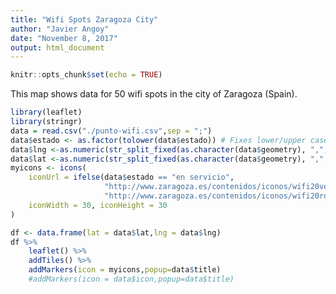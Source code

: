 ```yaml
---
title: "Wifi Spots Zaragoza City"
author: "Javier Angoy"
date: "November 8, 2017"
output: html_document
---
```


```r
knitr::opts_chunk$set(echo = TRUE)
```

This map shows data for 50 wifi spots in the city of Zaragoza (Spain).
```r
library(leaflet)
library(stringr)
data = read.csv("./punto-wifi.csv",sep = ";")
data$estado <- as.factor(tolower(data$estado)) # Fixes lower/upper case issues
data$lng <-as.numeric(str_split_fixed(as.character(data$geometry), ",", 2)[,1]) # Calculate coordinates
data$lat <-as.numeric(str_split_fixed(as.character(data$geometry), ",", 2)[,2])
myicons <- icons(
    iconUrl = ifelse(data$estado == "en servicio",
                     "http://www.zaragoza.es/contenidos/iconos/wifi20verde.png",
                     "http://www.zaragoza.es/contenidos/iconos/wifi20rojo.png"),
    iconWidth = 30, iconHeight = 30
)

df <- data.frame(lat = data$lat,lng = data$lng)
df %>% 
    leaflet() %>%
    addTiles() %>%
    addMarkers(icon = myicons,popup=data$title)
    #addMarkers(icon = data$icon,popup=data$title)
```
